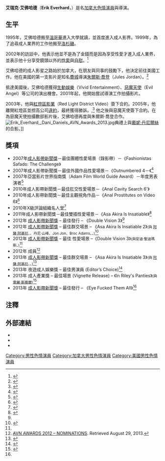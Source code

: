 {{Adult bio
| name            = 艾瑞克·艾佛哈德<br />Erik Everhard
| gender          = male
| image           = [[Image:Erik_Everhard.jpg|200px]]
| caption         =
| birth_name      = Mitchell Hartwell<ref name="lawsuit" />
| birth           = {{birth date and age|1976|12|2}}
| location        = {{CAN}}[[亞伯達|亞伯達]][[卡加利|卡加利]]
| death_date      =
| death_place     =
| height          = {{height|ft=5|in=10}}
| weight          =
| measurements    =
| measureispenis  = no
| eye_color       = 藍色
| hair_color      = 金色
| ethnicity       = 烏克蘭人
| alias           =
| number of films = 演員：1026<br />導演：92
| homepage        =
| iafd            = EEverhard
| imdb            = 0263582
| afdb            = 1251
| spelling        = US
}}
'''艾瑞克·艾佛哈德'''（'''Erik Everhard'''，{{bd|1976年|12月2日||}}）是名[[加拿大|加拿大]][[色情演員|色情演員]]與導演。



==生平==
1995年，艾佛哈德搬至[[溫哥華|溫哥華]]進入大學就讀，並首度進入成人影界。1999年，為了追尋成人業界的工作他搬至[[洛杉磯|洛杉磯]]。

2002年的訪談中，他表示他並不是為了金錢而是因為享受性愛才進入成人業界，並表示他十分享受鏡頭以外的[[性愛|性愛]]與[[自慰|自慰]]。<ref name=rog>{{cite web|url=http://www.rogreviews.com/interviews/Erik_Everhard.asp|title=Interview at RogReviews.com|accessdate=2007-11-10|publisher=rogreviews.com|deadurl=yes|archiveurl=https://web.archive.org/web/20071119153231/http://www.rogreviews.com/interviews/Erik_Everhard.asp|archivedate=2007-11-19}}</ref>

艾佛哈德的成人影星之路始於加拿大，在朋友與同事的鼓勵下，他決定前往美國工作。他在美國的第一支影片是知名[[費城|費城]]導演[[朱爾斯·喬登|朱爾斯·喬登]]（Jules Jordan）。<ref name='RogRev06'>{{cite web |url=http://www.rogreviews.com/interviews/erik_everhard_2.asp |title=Erik Everhard Interview 2006 |accessdate=2008-08-22 |last=Pipe |first=Roger |date=06-2006 |publisher=RogReviews.com |archive-date=2020-01-20 |archive-url=https://web.archive.org/web/20200120030039/http://www.rogreviews.com/interviews/erik_everhard_2.asp |dead-url=no }}</ref>

抵達美國後，艾佛哈德獲得[[生動娛樂|生動娛樂]]（Vivid Entertainment）、[[惡魔天使|惡魔天使]]（Evil Angel）等公司的演出機會。2001年起，他開始嘗試導演工作拍攝影片。

2003年，他與[[紅燈區影業|紅燈區影業]]（Red Light District Video）簽下合約。2005年，他離開紅燈區並控高公司[[違約|違約]]，最終獲得勝訴。,<ref name="lawsuit">{{Cite web |url=http://www.xbiz.com/news/video/88019 |title=存档副本 |access-date=2011-04-30 |archive-date=2007-12-21 |archive-url=https://web.archive.org/web/20071221045321/http://www.xbiz.com/news/video/88019 |dead-url=no }}</ref> 他之後與惡魔天使簽下合約。在為惡魔天使拍攝數部影片後，艾佛哈德再度與朱爾斯·喬登合作。
[[File:Erik_Everhard,_Dani_Daniels_AVN_Awards_2013.jpg|thumb]]典禮上與[[丹尼·丹尼尔斯|戴妮·丹尼爾絲]]的合影。]]



==獎項==
*2007年[[成人影帶新聞獎|成人影帶新聞獎]]－最佳團體性愛場景（錄影帶）－《Fashionistas Safado: The Challenge》
*2007年成人影帶新聞獎－最佳外國作品性愛場景－《Outnumbered 4－《<ref>{{cite web|url=http://www.xbiz.com/news/news_piece.php?id=19110|title='Manhunters,' 'Corruption' Big Winners at 2007 AVN Awards|last=Bob Preston|date=2007-01-15|work=XBIZ|accessdate=29 July 2010|deadurl=yes|archiveurl=https://web.archive.org/web/20110319150736/http://www.xbiz.com/news/news_piece.php?id=19110|archivedate=2011年3月19日}}</ref>
*2007年亞當影片世界指南獎（Adam Film World Guide Award）－年度男表演者<ref>{{cite web|url=http://www.xbiz.com/news/news_piece.php?id=21009|title=Adam Film World Guide Announces Annual Porn Awards Winners|last=Bob Preston|date=2007-03-30|work=XBIZ|accessdate=29 July 2010|deadurl=yes|archiveurl=https://web.archive.org/web/20110319150741/http://www.xbiz.com/news/news_piece.php?id=21009|archivedate=2011年3月19日}}</ref>
*2010年成人影帶新聞獎－最佳肛交性愛場景－《Anal Cavity Search 6'》
*2010年成人影帶新聞獎－最佳主觀視角作品－《Anal Prostitutes on Video 6》<ref>{{cite web|url=http://www.xbiz.com/news/news_piece.php?id=116352|title=2010 AVN Adult Movie Awards Winners Announced|last=Bob Johnson|date=2010-01-11|work=XBIZ|accessdate=29 July 2010|deadurl=yes|archiveurl=https://web.archive.org/web/20110319150726/http://www.xbiz.com/news/news_piece.php?id=116352|archivedate=2011年3月19日}}</ref>
*2010年X級評論組織名人堂<ref>{{cite web|url=http://www.xbiz.com/news/news_piece.php?id=120162|title=XRCO Awards Winners Announced|last=Bob Johnson|date=2010-04-30|work=[[XBIZ|XBIZ]]|accessdate=29 July 2010|deadurl=yes|archiveurl=https://web.archive.org/web/20110319150731/http://www.xbiz.com/news/news_piece.php?id=120162|archivedate=2011年3月19日}}</ref>
*2011年成人影帶新聞獎－最佳雙插性愛場景－《Asa Akira Is Insatiable》<ref name=avn11win>{{cite web| title = AVN Announces the Winners of the 2011 AVN Awards| publisher = AVN.com| url = http://business.avn.com/articles/video/AVN-Announces-the-Winners-of-the-2011-AVN-Awards-421782.html| date = 2011-01-09| accessdate = 2011-01-09| archive-date = 2015-10-18| archive-url = https://web.archive.org/web/20151018115105/http://business.avn.com/articles/video/AVN-Announces-the-Winners-of-the-2011-AVN-Awards-421782.html| dead-url = no}}</ref>
*2012年 [[成人影帶新聞獎|成人影帶新聞獎]] – 最佳{{tsl|en|Point of view pornography|POV色情作品|POV}}發行 – 《Double Vision 3》<ref name=avn12/>
*2012年 [[成人影帶新聞獎|成人影帶新聞獎]] – 最佳群交場景 – 《Asa Akira Is Insatiable 2》<small>(與 [[阿薩·阿基拉|阿薩·阿基拉]]、{{tsl|en|Toni Ribas|托尼·列巴斯}}、丹尼·山峰、Jon Jon、Broc Adams、{{tsl|en|Ramon Nomar|雷蒙·諾馬}}、{{tsl|en|John Strong (pornographic actor)|約翰·史壯}})</small><ref name=avn12>{{cite web|url= http://business.avn.com/articles/video/AVN-Announces-the-2012-AVN-Award-Winners-461715.html|title= AVN Announces the 2012 AVN Award Winners|accessdate= 2013-08-29|date= 2012-01-22|publisher= ''[[AVN_(magazine)|AVN]]''|archive-date= 2012-03-13|archive-url= https://www.webcitation.org/668Z2FXx3?url=http://business.avn.com/articles/video/AVN-Announces-the-2012-AVN-Award-Winners-461715.html|dead-url= no}}</ref>
*2012年 [[成人影帶新聞獎|成人影帶新聞獎]] – 最佳{{tsl|en|Point of view pornography|POV色情作品|PPOV}} 性愛場景 –《Double Vision 3》<small>(與安迪·聖迪瑪斯、{{tsl|en|Bobbi Starr|芭比·史塔}})</small><ref name=avn12/>
*2012年 {{tsl|en|List of members of the AVN Hall of Fame|成人影帶新聞獎名人堂}}成員<ref>[https://web.archive.org/web/20130329124455/http://avnawards.avn.com/2012_AVN_Awards_nominations.pdf AVN AWARDS 2012 – NOMINATIONS]. Retrieved August 29, 2013.</ref>
*2013年 [[成人影帶新聞獎|成人影帶新聞獎]] – 最佳群交場景 – 《Asa Akira Is Insatiable 3》<small>(與 [[阿薩·阿基拉|阿薩·阿基拉]]、{{tsl|en|Ramon Nomar|雷蒙·諾馬}}、{{tsl|en|Mick Blue|米克·布魯}})</small><ref name=avn13>{{cite web|url= http://business.avn.com/articles/video/And-Now-The-2013-AVN-Award-Winners-503520.html|title= And Now... The 2013 AVN Award Winners!|accessdate= 2013-08-29|date= 2013-01-23|publisher= ''[[AVN_(magazine)|AVN]]''|archive-date= 2013-01-30|archive-url= https://www.webcitation.org/6E3v26TIc?url=http://business.avn.com/articles/video/And-Now-The-2013-AVN-Award-Winners-503520.html|dead-url= no}}</ref>
*2013年 夜遊成人娛樂獎 – 最佳男演員 (Editor’s Choice)<ref>{{cite web|url= http://www.xbiz.com/news/170020|title= NightMoves 2013 Award Winners Announced|accessdate= 2013-10-21|author= Bob Johnson|date= 2013-10-14|publisher= ''[[XBIZ|XBIZ]]''|archive-date= 2016-03-03|archive-url= https://web.archive.org/web/20160303181608/http://www.xbiz.com/news/170020|dead-url= no}}</ref>
*2013年 成人產業獎 – 最佳場景 (Vignette Release) – 《In Riley's Panties》<small>(與[[雷麗·斯蒂爾|雷麗·斯蒂爾]])</small><ref>{{cite web|url= http://www.xbiz.com/news/158425|title= 2013 XBIZ Award Winners Announced|accessdate= 2013-08-29|author= Dan Miller|date= 2013-01-12|publisher= ''[[XBIZ|XBIZ]]''|archive-date= 2017-07-04|archive-url= https://web.archive.org/web/20170704231712/http://www.xbiz.com/news/158425|dead-url= no}}</ref>
*2013年 [[成人影帶新聞獎|成人影帶新聞獎]] – 最佳{{tsl|en|Point of view pornography|POV色情作品|POV}}發行 – 《Eye Fucked Them All》<ref name=avn13/>


== 注釋 ==
{{reflist}}


== 外部連結 ==
* {{IMDb name|0263582|Erik Everhard}}
* {{iafd name|id=EEverhard|gender=male|name=Erik Everhard}}
* {{afdb name|id=1251|gender=male|name=Erik Everhard}}


{{DEFAULTSORT:Everhard, Erik}}
[[Category:男性色情演員|Category:男性色情演員]]
[[Category:加拿大男性色情演員|Category:加拿大男性色情演員]]
[[Category:美國男性色情演員|Category:美國男性色情演員]]